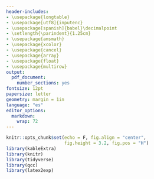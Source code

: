 ```yaml
---
header-includes:
- \usepackage{longtable}
- \usepackage[utf8]{inputenc}
- \usepackage[spanish]{babel}\decimalpoint
- \setlength{\parindent}{1.25cm}
- \usepackage{amsmath}
- \usepackage{xcolor}
- \usepackage{cancel}
- \usepackage{array}
- \usepackage{float}
- \usepackage{multirow}
output:
  pdf_document: 
    number_sections: yes
fontsize: 12pt
papersize: letter
geometry: margin = 1in
language: "es"
editor_options: 
  markdown: 
    wrap: 72
---
```


```r
knitr::opts_chunk$set(echo = F, fig.align = "center",
                      fig.height = 3.2, fig.pos = "H")
library(kableExtra)
library(knitr)
library(tidyverse)
library(qcc)
library(latex2exp)
```

```{=tex}
\input{titlepage}
\thispagestyle{empty}
\tableofcontents
\newpage
\thispagestyle{empty}
\listoffigures
\newpage
```

```{=tex}
\pagestyle{myheadings}
\setcounter{page}{4}
```

<!-- Gaviria -->

\section{Ejercicio 1}

<!-- Juanjo -->

\section{Ejercicio 2}

<!-- Simon -->

\section{Ejercicio 3}

\section{Ejercicio 4}

<!-- Gaviria -->

\section{Ejercicio 5}



